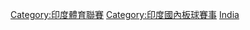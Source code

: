 [[Category:印度體育聯賽|Category:印度體育聯賽]]
[[Category:印度國內板球賽事|Category:印度國內板球賽事]]
[[Category:各國板球聯賽|India]]